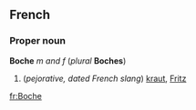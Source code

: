 ==French==
===Proper noun===
'''Boche''' ''m and f'' (''plural'' '''Boches''')

#(''pejorative, dated French slang'') [[kraut]], [[Fritz]]

[[fr:Boche]]